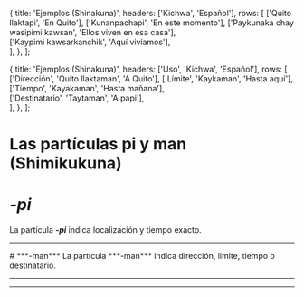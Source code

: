 
  {
    title: 'Ejemplos (Shinakuna)',
    headers: ['Kichwa', 'Español'],
    rows: [
      ['Quito llaktapi', 'En Quito'], 
      ['Kunanpachapi', 'En este momento'],
      ['Paykunaka chay wasipimi kawsan', 'Ellos viven en esa casa'],  
      ['Kaypimi kawsarkanchik', 'Aquí vivíamos'],            
    ],
  },
];

  {
    title: 'Ejemplos (Shinakuna)',
    headers: ['Uso', 'Kichwa', 'Español'],
    rows: [
      ['Dirección', 'Quito llaktaman', 'A Quito'], 
      ['Límite', 'Kaykaman', 'Hasta aquí'],
      ['Tiempo', 'Kayakaman', 'Hasta mañana'],  
      ['Destinatario', 'Taytaman', 'A papi'],            
    ],
  },
];

# **Las partículas pi y man (Shimikukuna)**
# ***-pi***
La partícula ***-pi*** indica localización y tiempo exacto.
<TablesWithTabs tables={tablesData} />  
<hr />
# ***-man***
La partícula ***-man*** indica dirección, limite, tiempo o destinatario.
<TablesWithTabs tables={tablesData2} />  
<hr />
<ComicSpeechBubble text="!Excelente trabajo! Esto concluye la lección de las particulas pi y man." character = "humuFeliz"/>
<hr />
<Quiz lecture="grammar-5" />
